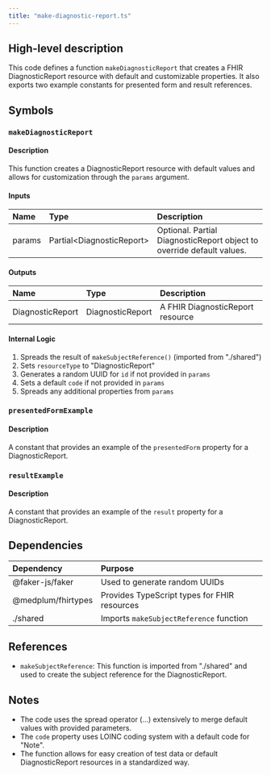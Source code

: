 ```yaml
---
title: "make-diagnostic-report.ts"
---
```


## High-level description
This code defines a function `makeDiagnosticReport` that creates a FHIR DiagnosticReport resource with default and customizable properties. It also exports two example constants for presented form and result references.

## Symbols

### `makeDiagnosticReport`
#### Description
This function creates a DiagnosticReport resource with default values and allows for customization through the `params` argument.

#### Inputs
| Name | Type | Description |
|:-----|:-----|:------------|
| params | Partial&lt;DiagnosticReport&gt; | Optional. Partial DiagnosticReport object to override default values. |

#### Outputs
| Name | Type | Description |
|:-----|:-----|:------------|
| DiagnosticReport | DiagnosticReport | A FHIR DiagnosticReport resource |

#### Internal Logic
1. Spreads the result of `makeSubjectReference()` (imported from "./shared")
2. Sets `resourceType` to "DiagnosticReport"
3. Generates a random UUID for `id` if not provided in `params`
4. Sets a default `code` if not provided in `params`
5. Spreads any additional properties from `params`

### `presentedFormExample`
#### Description
A constant that provides an example of the `presentedForm` property for a DiagnosticReport.

### `resultExample`
#### Description
A constant that provides an example of the `result` property for a DiagnosticReport.

## Dependencies
| Dependency | Purpose |
|:-----------|:--------|
| @faker-js/faker | Used to generate random UUIDs |
| @medplum/fhirtypes | Provides TypeScript types for FHIR resources |
| ./shared | Imports `makeSubjectReference` function |

## References
- `makeSubjectReference`: This function is imported from "./shared" and used to create the subject reference for the DiagnosticReport.

## Notes
- The code uses the spread operator (...) extensively to merge default values with provided parameters.
- The `code` property uses LOINC coding system with a default code for "Note".
- The function allows for easy creation of test data or default DiagnosticReport resources in a standardized way.
